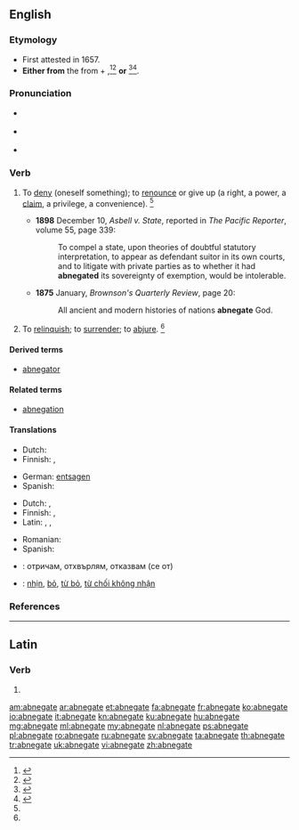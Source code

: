 ==English==
{{was wotd|2011|September|29}}

===Etymology===
* First attested in 1657.
* '''Either from''' the {{etyl|la|en}} {{term/t|la|abnegō||to refuse, reject}} from {{term|ab||away from|lang=la}} + {{term/t|la|negō||to deny}},<ref>{{reference-book | last =| first = | authorlink =  | coauthors =  | editor =Lindberg, Christine A.    | others =  | title = The Oxford College Dictionary | origdate =  | origyear = 2002| origmonth =  | url =  | format =  | accessdate =  | accessyear =  | accessmonth =  | edition = 2nd | date =  | year =2007| month =  | publisher =Spark Publishing.  | location =New York, NY | language =  | id =  | doi = | isbn =978-1-4114-0500-4 | lccn = | ol = | pages =3| chapter =  | chapterurl =  | quote =}}</ref><ref name=SOED>{{reference-book | last =| first = | authorlink =  | coauthors =  | editor =Brown, Lesley  | others =  | title = The Shorter Oxford English Dictionary | origdate =  | origyear = 1933| origmonth =  | url =  | format =  | accessdate =  | accessyear =  | accessmonth =  | edition = 5th | date =  | year =2003| month =  | publisher =Oxford University Press  | location =Oxford, UK | language =  | id =  | doi = | isbn =978-0-19-860575-7 | lccn = | ol = | pages =6| chapter =  | chapterurl =  | quote =}}</ref> '''or''' {{back-form|abnegation}}<ref>{{reference-book | last = Dobbie | first = Elliott K. | coauthors = Dunmore, C. William, et al. | editor = Barnhart, Robert K.| title = Chambers Dictionary of Etymology | origyear = 1998 | year = 2004 | publisher = Chambers Harrap Publishers Ltd | location = Edinburgh, Scotland | isbn =0550142304 | pages = 3}}</ref><ref>{{reference-book | last =| first = | authorlink =  | coauthors =  | editor =Gove, Philip Babcock    | others =  | title = Webster's Third International Dictionary of the English Language Unabridged | origdate =  | origyear = 1909 | origmonth =  | url =  | format =  | accessdate =  | accessyear =  | accessmonth =  | edition =  | date =  | year =1976  | month =  | publisher =G. & C. Merriam Co.  | location = Springfield, MA | language =  | id =  | doi = | isbn =0-87779-101-5 | lccn = | ol = | pages =4| chapter =  | chapterurl =  | quote =}}</ref>.

===Pronunciation===
* {{a|US}} {{IPA|/ˈæb.nɪ.ɡeɪt/|/ˈæb.ni.ɡeɪt/}}
* {{a|RP}} {{IPA|/ˈæb.nɪ.ɡeɪt/}}
* {{audio|En-us-abnegate.ogg|Audio (US)}}

===Verb===
{{en-verb|abnegat|ing}}

# {{context|transitive|lang=en}} To [[deny]] (oneself something); to [[renounce]] or give up (a right, a power, a [[claim]], a privilege, a convenience). {{defdate|First attested in the early 17<sup>th</sup> century.}}<ref name=SOED/>
#* '''1898''' December 10, ''Asbell v. State'', reported in ''The Pacific Reporter'', volume 55, page 339:
#*: To compel a state, upon theories of doubtful statutory interpretation, to appear as defendant suitor in its own courts, and to litigate with private parties as to whether it had '''abnegated''' its sovereignty of exemption, would be intolerable.
#* '''1875''' January, ''Brownson's Quarterly Review'', page 20:
#*: All ancient and modern histories of nations '''abnegate''' God.
# {{context|transitive|lang=en}} To [[relinquish]]; to [[surrender]]; to [[abjure]]. {{defdate|First attested in the mid 18<sup>th</sup> century.}}<ref name=SOED/>


====Derived terms====
* [[abnegator]]

====Related terms====
* [[abnegation]]

====Translations====
{{trans-top|to deny oneself something}}
* Dutch: {{t+|nl|ontzeggen}}
* Finnish: {{t+|fi|kieltää}}, {{t+|fi|luovuttaa}}
{{trans-mid}}
* German: [[entsagen]]
* Spanish: {{t+|es|abnegar}}
{{trans-bottom}}

{{trans-top|to reject, to deny}}
* Dutch: {{t+|nl|verwerpen}}, {{t+|nl|ontzeggen}}
* Finnish: {{t+|fi|torjua}}, {{t+|fi|kieltää}}
* Latin: {{t-|la|abnegō}}, {{t-|la|negō}}, {{t-|la|dēnegō}}
{{trans-mid}}
* Romanian: {{t|ro|abnega}}
* Spanish: {{t+|es|rechazar}}
{{trans-bottom}}

{{checktrans}}
* {{ttbc|bg}}: отричам, отхвърлям, отказвам (се от)
* {{ttbc|vi}}: [[nhịn]], [[bỏ]], [[từ bỏ]], [[từ chối không nhận]]

===References===
<references/>

----

==Latin==

===Verb===
{{la-verb-form|abnegāte}}

# {{conjugation of|abnegō||1|p|pres|act|imp|lang=la}}

[[am:abnegate]]
[[ar:abnegate]]
[[et:abnegate]]
[[fa:abnegate]]
[[fr:abnegate]]
[[ko:abnegate]]
[[io:abnegate]]
[[it:abnegate]]
[[kn:abnegate]]
[[ku:abnegate]]
[[hu:abnegate]]
[[mg:abnegate]]
[[ml:abnegate]]
[[my:abnegate]]
[[nl:abnegate]]
[[ps:abnegate]]
[[pl:abnegate]]
[[ro:abnegate]]
[[ru:abnegate]]
[[sv:abnegate]]
[[ta:abnegate]]
[[th:abnegate]]
[[tr:abnegate]]
[[uk:abnegate]]
[[vi:abnegate]]
[[zh:abnegate]]
